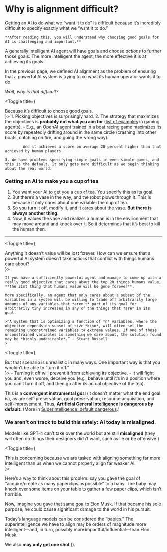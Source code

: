 
# Why is alignment difficult?

<Promise>
    Getting an AI to do what we “want it to do” is difficult because it’s incredibly difficult to specify exactly what we “want it to do.”

    **After reading this, you will understand why choosing good goals for AI is challenging and important.**

</Promise>

A generally intelligent AI agent will have goals and choose _actions_ to further those goals. The more intelligent the agent, the more effective it is at achieving its goals.

In the previous page, we defined AI alignment as the problem of ensuring that a powerful AI system is trying to do what its human operator wants it to do.

_Wait, why is that difficult?_

<Toggle title={<div class="bg-highlight font-bold">Because it’s difficult to choose good goals.</div>}>
    1. Picking objectives is surprisingly hard.
    2. The strategy that maximizes the objectives is **probably not what you aim for** ([list of examples](https://arc.net/l/quote/eftxikyd) in gaming agents).
        - E.g., an [OpenAI agent](https://openai.com/index/faulty-reward-functions/) trained in a boat racing game maximizes its score by repeatedly drifting around in the same circle (crashing into other boats, catching on fire, and going the wrong way).
            
            And it achieves a score on average 20 percent higher than that achieved by human players.

    3. We have problems specifying simple goals in even simple games, and this is the default. It only gets more difficult as we begin thinking about the real world.
</Toggle>

### Getting an AI to make you a cup of tea

1. You want your AI to get you a cup of tea. You specify this as its goal.
2. But there’s a vase in the way, and the robot plows through it. This is because it only cares about one variable: the cup of tea.
3. So you turn it off, modify it, and it cares about the vase. **But there is always another thing.**
4. Now, it values the vase and realizes a human is in the environment that may move around and knock over it. So it determines that it’s best to kill the human then.

---

<Toggle title={<div>Anything it doesn’t value will be lost forever. How can we ensure that a powerful AI system doesn’t take actions that conflict with things humans care about?</div>}>
    
    If you have a sufficiently powerful agent and manage to come up with a really good objective that cares about the top 20 things humans value, **the 21st thing that humans value will be gone forever**.
    
    More specifically, an agent that only cares about a subset of the variables in a system will be willing to trade off arbitrarily large amounts of any variables that *aren’t* part of its goal for arbitrarily tiny increases in any of the things that *are* in its goal.
    
    >“A system that is optimizing a function of *n* variables, where the objective depends on subset of size *k\<n*, will often set the remaining unconstrained variables to extreme values. If one of those unconstrained variables is something we care about, the solution found may be *highly undesirable*.” - Stuart Russell
    >
</Toggle>

<Toggle title={<div>But that scenario is unrealistic in many ways. One important way is that you wouldn’t be able to “turn it off.”</div>}>
    - Turning it off will prevent it from achieving its objective.
    - It will fight you and, even worse, deceive you (e.g., behave until it’s in a position where you can’t turn it off, and then go after its actual objective of the tea).
</Toggle>

This is a **convergent instrumental goal** (it doesn’t matter what the end goal is), as are self-preservation, goal preservation, resource acquisition, and self-improvement. Thus, **Artificial General Intelligence is dangerous by default.** (More in [Superintelligence: default dangerous](https://www.notion.so/Superintelligence-default-dangerous-9ef0d11a444845eda56b09077b781547?pvs=21).)

### We aren’t on track to build this safely: AI today is misaligned.

Models like GPT-4 can’t take over the world but are still **misaligned** (they will often do things their designers didn’t want, such as lie or be offensive.)

<Toggle title={<div>This is concerning because we are tasked with aligning something far more intelligent than us when we cannot properly align far weaker AI.</div>}>

Here’s a way to think about this problem: say you gave the goal of “acquire/create as many paperclips as possible” to a baby. The baby may knock over some items on your table to gather a few paper clips, which isn’t horrible.

Now, imagine you gave that same goal to Elon Musk. If that became his sole purpose, he could cause significant damage to the world in his pursuit.

Today’s language models can be considered the “babies.” The superintelligence we have to align may be orders of magnitude more intelligent—and, in turn, possibly more impactful/influential—than Elon Musk.

</Toggle>

We also **may only get one shot** (<LinkBadge text="Why this is urgent" link="/why-alignment/why-this-is-urgent" />).
